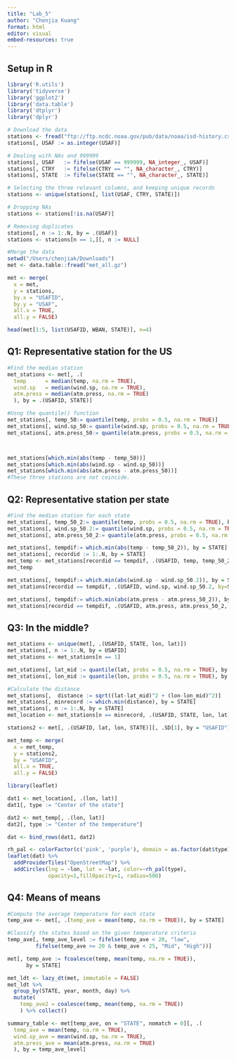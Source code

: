 ```yaml
---
title: "Lab_5"
author: "Chenjia Kuang"
format: html
editor: visual
embed-resources: true
---
```


## Setup in R

```r
library('R.utils')
library('tidyverse')
library('ggplot2')
library('data.table')
library('dtplyr')
library('dplyr')
```

```r
# Download the data
stations <- fread("ftp://ftp.ncdc.noaa.gov/pub/data/noaa/isd-history.csv")
stations[, USAF := as.integer(USAF)]
```

```r
# Dealing with NAs and 999999
stations[, USAF   := fifelse(USAF == 999999, NA_integer_, USAF)]
stations[, CTRY   := fifelse(CTRY == "", NA_character_, CTRY)]
stations[, STATE  := fifelse(STATE == "", NA_character_, STATE)]
```

```r
# Selecting the three relevant columns, and keeping unique records
stations <- unique(stations[, list(USAF, CTRY, STATE)])

# Dropping NAs
stations <- stations[!is.na(USAF)]

# Removing duplicates
stations[, n := 1:.N, by = .(USAF)]
stations <- stations[n == 1,][, n := NULL]
```

```r
#Merge the data
setwd("/Users/chenjiak/Downloads")
met <- data.table::fread("met_all.gz")

met <- merge(
  x = met,
  y = stations,
  by.x = "USAFID",
  by.y = "USAF",
  all.x = TRUE,
  all.y = FALSE)

head(met[1:5, list(USAFID, WBAN, STATE)], n=4)
```

## **Q1: Representative station for the US**

```r
#Find the median station
met_stations <- met[, .(
  temp      = median(temp, na.rm = TRUE),
  wind.sp   = median(wind.sp, na.rm = TRUE),
  atm.press = median(atm.press, na.rm = TRUE)
  ), by = .(USAFID, STATE)]

#Usng the quantile() function
met_stations[, temp_50:= quantile(temp, probs = 0.5, na.rm = TRUE)]
met_stations[, wind.sp_50:= quantile(wind.sp, probs = 0.5, na.rm = TRUE)]
met_stations[, atm.press_50:= quantile(atm.press, probs = 0.5, na.rm = TRUE)]



met_stations[which.min(abs(temp - temp_50))]
met_stations[which.min(abs(wind.sp - wind.sp_50))]
met_stations[which.min(abs(atm.press - atm.press_50))]
#These three stations are not coincide.
```

## **Q2: Representative station per state**

```r
#Find the median station for each state
met_stations[, temp_50_2:= quantile(temp, probs = 0.5, na.rm = TRUE), by = STATE]
met_stations[, wind.sp_50.2:= quantile(wind.sp, probs = 0.5, na.rm = TRUE), by = STATE]
met_stations[, atm.press_50_2:= quantile(atm.press, probs = 0.5, na.rm = TRUE), by = STATE]
```

```r
met_stations[, tempdif:= which.min(abs(temp - temp_50_2)), by = STATE]
met_stations[, recordid := 1:.N, by = STATE]
met_temp <- met_stations[recordid == tempdif, .(USAFID, temp, temp_50_2, STATE)]
met_temp
```

```r
met_stations[, tempdif:= which.min(abs(wind.sp - wind.sp_50.2)), by = STATE]
met_stations[recordid == tempdif, .(USAFID, wind.sp, wind.sp_50.2, by=STATE)]
```

```r
met_stations[, tempdif:= which.min(abs(atm.press - atm.press_50_2)), by = STATE]
met_stations[recordid == tempdif, .(USAFID, atm.press, atm.press_50_2, by = STATE)]
```

## **Q3: In the middle?**

```r
met_stations <- unique(met[, .(USAFID, STATE, lon, lat)])
met_stations[, n := 1:.N, by = USAFID]
met_stations <- met_stations[n == 1]
```

```r
met_stations[, lat_mid := quantile(lat, probs = 0.5, na.rm = TRUE), by = STATE]
met_stations[, lon_mid := quantile(lon, probs = 0.5, na.rm = TRUE), by = STATE]
```

```r
#Calculate the distance
met_stations[,  distance := sqrt((lat-lat_mid)^2 + (lon-lon_mid)^2)]
met_stations[, minrecord := which.min(distance), by = STATE]
met_stations[, n := 1:.N, by = STATE]
met_location <- met_stations[n == minrecord, .(USAFID, STATE, lon, lat)]
```

```r
stations2 <- met[, .(USAFID, lat, lon, STATE)][, .SD[1], by = "USAFID"]

met_temp <- merge(
  x = met_temp,
  y = stations2,
  by = "USAFID",
  all.x = TRUE, 
  all.y = FALSE)
```

```r
library(leaflet)

dat1 <- met_location[, .(lon, lat)]
dat1[, type := "Center of the state"]

dat2 <- met_temp[, .(lon, lat)]
dat2[, type := "Center of the temperature"]

dat <- bind_rows(dat1, dat2)
```

```r
rh_pal <- colorFactor(c('pink', 'purple'), domain = as.factor(dat$type))
leaflet(dat) %>%
  addProviderTiles("OpenStreetMap") %>%
  addCircles(lng = ~lon, lat = ~lat, color=~rh_pal(type), 
             opacity=1,fillOpacity=1, radius=500)
```

## **Q4: Means of means**

```r
#Compute the average temperature for each state
temp_ave <- met[, .(temp_ave = mean(temp, na.rm = TRUE)), by = STATE]

#Classify the states based on the given temperature criteria
temp_ave[, temp_ave_level := fifelse(temp_ave < 20, "low",
         fifelse(temp_ave >= 20 & temp_ave < 25, "Mid", "High"))]
```

```r
met[, temp_ave := fcoalesce(temp, mean(temp, na.rm = TRUE)),
      by = STATE]

met_ldt <- lazy_dt(met, immutable = FALSE)
met_ldt %>%
  group_by(STATE, year, month, day) %>%
  mutate(
    temp_ave2 = coalesce(temp, mean(temp, na.rm = TRUE))
    ) %>% collect()
```

```r
summary_table <- met[temp_ave, on = "STATE", nomatch = 0][, .(
  temp_ave = mean(temp, na.rm = TRUE),
  wind.sp_ave = mean(wind.sp, na.rm = TRUE),
  atm.press_ave = mean(atm.press, na.rm = TRUE)
  ), by = temp_ave_level]
```
